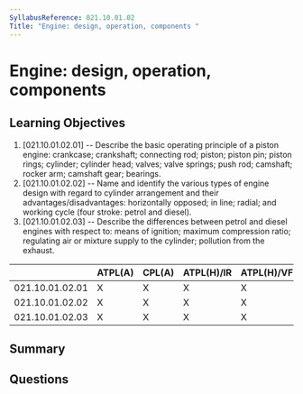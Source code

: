 ```yaml
---
SyllabusReference: 021.10.01.02
Title: "Engine: design, operation, components "
---
```


# Engine: design, operation, components

## Learning Objectives

1. [021.10.01.02.01] -- Describe the basic operating principle of a piston
   engine: crankcase; crankshaft; connecting rod; piston; piston pin; piston
   rings; cylinder; cylinder head; valves; valve springs; push rod; camshaft;
   rocker arm; camshaft gear; bearings.
2. [021.10.01.02.02] -- Name and identify the various types of engine design
   with regard to cylinder arrangement and their advantages/disadvantages:
   horizontally opposed; in line; radial; and working cycle (four stroke: petrol
   and diesel).
3. [021.10.01.02.03] -- Describe the differences between petrol and diesel
   engines with respect to: means of ignition; maximum compression ratio;
   regulating air or mixture supply to the cylinder; pollution from the exhaust.

|                 | ATPL(A) | CPL(A) | ATPL(H)/IR | ATPL(H)/VFR | CPL(H) | IR  | CBIR(A) |
| --------------- | ------- | ------ | ---------- | ----------- | ------ | --- | ------- |
| 021.10.01.02.01 | X       | X      | X          | X           | X      |     |         |
| 021.10.01.02.02 | X       | X      | X          | X           | X      |     |         |
| 021.10.01.02.03 | X       | X      | X          | X           | X      |     |         |

## Summary

## Questions
